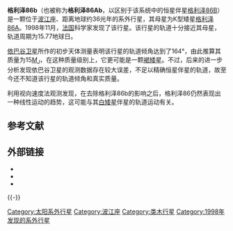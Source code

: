 {{noteTA
|G1=天文学
}}
{{Infobox Planet
| bgcolour = #A0B0FF
| image = [[File:Gliese_86_Ab_(Celestia).jpg|250px]]
| caption = 格利泽86b的艺术想象图
| name = 格利泽86b
| parent star = yes
| star = 格利泽86
| planet = 
| constell = 波江座
| distance = 35.9光年
| RA = {{RA|02|10|14}}
| DEC = {{DEC|-50|50|00}}
| class = K1V
| discovery = yes
| discovery_ref = 
| discoverer = [[迈克尔·迈耶|迈克尔·迈耶]]等人
| discovered = 1998年11月24日
| discovery_method = 多普勒光谱法
| semimajor = 0.113天文单位<ref name="cne">{{cite web|url=http://exoplanets.org/planets.shtml|title=Planets Table|work=Catalog of Nearby Exoplanets|year=2007|author=Butler, R. et al.|accessdate=2007-08-02|archive-date=2019-03-05|archive-url=https://web.archive.org/web/20190305020910/http://exoplanets.org/planets.shtml|dead-url=no}}</ref>
| semiminor = 
| orbital_circ = 
| eccentricity = 0.0416 ± 0.0072<ref name="cne" />
| period = 15.76491 ± 0.00039地球日<ref name="cne" />
| inclination = 
| long_periastron = 269 ± 16°<ref name="cne" />
| time_periastron = 2451903.36 ± 0.59儒略日<ref name="cne" />
| semi-amp = 376.7 ± 2.9m/s<ref name="cne" />
| physical_characteristics = yes
| mean_radius = 
| density = 
| surface_grav = 
| mass = 
| minimum_mass = 3.91[[木星质量|''M''<sub>''J''</sub>]]<ref name="cne" />
| single_temperature = 
| magnitude =
}}

'''格利泽86b'''（也被称为'''格利泽86Ab'''，以区别于该系统中的恒星伴星[[格利泽86B|格利泽86B]]）是一颗位于[[波江座|波江座]]、距离地球约36光年的系外行星，其母星为K型矮星[[格利泽86A|格利泽86A]]。1998年11月，[[法国|法国]]科学家发现了该行星。该行星的轨道十分接近其母星，轨道周期为15.77地球日。

[[依巴谷卫星|依巴谷卫星]]所作的初步天体测量表明该行星的轨道倾角达到了164°，由此推算其质量为15[[木星质量|''M''<sub>''J''</sub>]]，在这种质量级别上，它更可能是一颗[[褐矮星|褐矮星]]。不过，后来的进一步分析发现依巴谷卫星的观测数据存在较大误差，不足以精确恒星伴星的轨道，故至今还不知道该行星的轨道倾角和真实质量。

利用视向速度法观测发现，在去除格利泽86b的影响之后，格利泽86仍然表现出一种线性运动的趋势，这可能与其[[白矮星|白矮星]]伴星的轨道运动有关。

==参考文献==
{{Reflist|2}}

==外部链接==
* {{cite web |url=http://www.extrasolar.net/planettour.asp?StarCatId=&PlanetId=21 |title=Gliese 86 b |accessdate=2008-08-02 |work=Extrasolar Visions |publisher= |date= |deadurl=yes |archiveurl=https://web.archive.org/web/20090503171321/http://www.extrasolar.net/planettour.asp?StarCatId=&PlanetId=21 |archivedate=2009-05-03 }}
* {{cite web |url=http://www.solstation.com/stars2/gl86.htm |title=Gliese 86 / HR 637 AB |accessdate=2008-08-02 |work=SolStation |publisher= |date= |archive-date=2007-08-09 |archive-url=https://web.archive.org/web/20070809030714/http://www.solstation.com/stars2/gl86.htm |dead-url=no }}
* {{cite web |url=http://exoplanet.eu/planet.php?p1=Gl+86&p2=b |title=Notes for planet Gl 86 b |accessdate=2008-08-02 |work=The Extrasolar Planets Encyclopaedia |publisher= |date= |deadurl=yes |archiveurl=https://web.archive.org/web/20100407183819/http://exoplanet.eu/planet.php?p1=Gl+86&p2=b |archivedate=2010-04-07 }}
{{-}}
{{Sky|02|10|14|-|50|50|00|35.9}}
[[Category:太阳系外行星|Category:太阳系外行星]]
[[Category:波江座|Category:波江座]]
[[Category:类木行星|Category:类木行星]]
[[Category:1998年发现的系外行星|Category:1998年发现的系外行星]]
